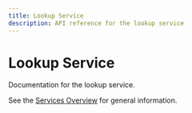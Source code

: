 ```yaml
---
title: Lookup Service
description: API reference for the lookup service
---
```


# Lookup Service

Documentation for the lookup service.

See the [Services Overview](/api/services/) for general information.
